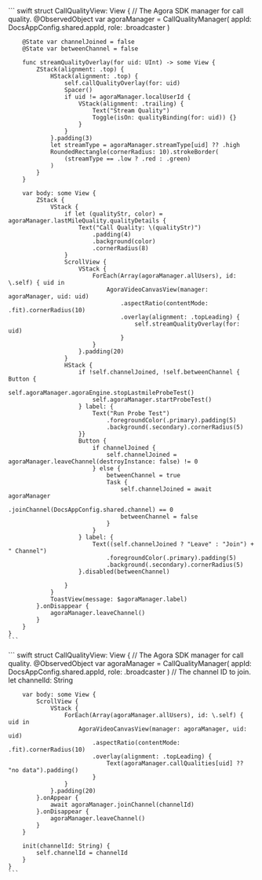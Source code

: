 <PlatformWrapper platform="ios">
    ``` swift
    struct CallQualityView: View {
        // The Agora SDK manager for call quality.
        @ObservedObject var agoraManager = CallQualityManager(
            appId: DocsAppConfig.shared.appId, role: .broadcaster
        )

        @State var channelJoined = false
        @State var betweenChannel = false

        func streamQualityOverlay(for uid: UInt) -> some View {
            ZStack(alignment: .top) {
                HStack(alignment: .top) {
                    self.callQualityOverlay(for: uid)
                    Spacer()
                    if uid != agoraManager.localUserId {
                        VStack(alignment: .trailing) {
                            Text("Stream Quality")
                            Toggle(isOn: qualityBinding(for: uid)) {}
                        }
                    }
                }.padding(3)
                let streamType = agoraManager.streamType[uid] ?? .high
                RoundedRectangle(cornerRadius: 10).strokeBorder(
                    (streamType == .low ? .red : .green)
                )
            }
        }

        var body: some View {
            ZStack {
                VStack {
                    if let (qualityStr, color) = agoraManager.lastMileQuality.qualityDetails {
                        Text("Call Quality: \(qualityStr)")
                            .padding(4)
                            .background(color)
                            .cornerRadius(8)
                    }
                    ScrollView {
                        VStack {
                            ForEach(Array(agoraManager.allUsers), id: \.self) { uid in
                                AgoraVideoCanvasView(manager: agoraManager, uid: uid)
                                    .aspectRatio(contentMode: .fit).cornerRadius(10)
                                    .overlay(alignment: .topLeading) {
                                        self.streamQualityOverlay(for: uid)
                                    }
                            }
                        }.padding(20)
                    }
                    HStack {
                        if !self.channelJoined, !self.betweenChannel { Button {
                            self.agoraManager.agoraEngine.stopLastmileProbeTest()
                            self.agoraManager.startProbeTest()
                        } label: {
                            Text("Run Probe Test")
                                .foregroundColor(.primary).padding(5)
                                .background(.secondary).cornerRadius(5)
                        }}
                        Button {
                            if channelJoined {
                                self.channelJoined = agoraManager.leaveChannel(destroyInstance: false) != 0
                            } else {
                                betweenChannel = true
                                Task {
                                    self.channelJoined = await agoraManager
                                        .joinChannel(DocsAppConfig.shared.channel) == 0
                                    betweenChannel = false
                                }
                            }
                        } label: {
                            Text((self.channelJoined ? "Leave" : "Join") + " Channel")
                                .foregroundColor(.primary).padding(5)
                                .background(.secondary).cornerRadius(5)
                        }.disabled(betweenChannel)

                    }
                }
                ToastView(message: $agoraManager.label)
            }.onDisappear {
                agoraManager.leaveChannel()
            }
        }
    }
    ```
</PlatformWrapper>
<PlatformWrapper platform="macos">
    ``` swift
    struct CallQualityView: View {
        // The Agora SDK manager for call quality.
        @ObservedObject var agoraManager = CallQualityManager(
            appId: DocsAppConfig.shared.appId, role: .broadcaster
        )
        // The channel ID to join.
        let channelId: String

        var body: some View {
            ScrollView {
                VStack {
                    ForEach(Array(agoraManager.allUsers), id: \.self) { uid in
                        AgoraVideoCanvasView(manager: agoraManager, uid: uid)
                            .aspectRatio(contentMode: .fit).cornerRadius(10)
                            .overlay(alignment: .topLeading) {
                                Text(agoraManager.callQualities[uid] ?? "no data").padding()
                            }
                    }
                }.padding(20)
            }.onAppear {
                await agoraManager.joinChannel(channelId)
            }.onDisappear {
                agoraManager.leaveChannel()
            }
        }

        init(channelId: String) {
            self.channelId = channelId
        }
    }
    ```
</PlatformWrapper>